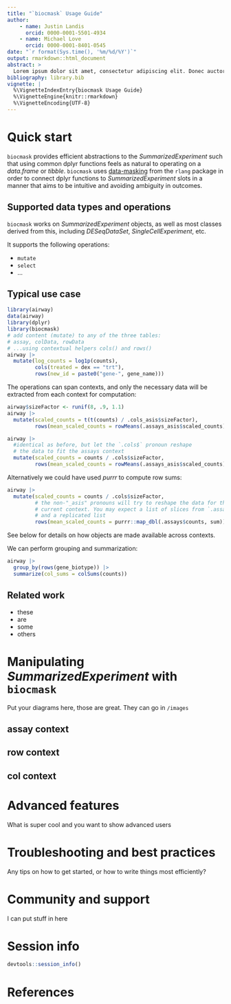 ```yaml
---
title: "`biocmask` Usage Guide"
author:
    - name: Justin Landis
      orcid: 0000-0001-5501-4934
    - name: Michael Love
      orcid: 0000-0001-8401-0545
date: "`r format(Sys.time(), '%m/%d/%Y')`"
output: rmarkdown::html_document
abstract: >
  Lorem ipsum dolor sit amet, consectetur adipiscing elit. Donec auctor velit lectus, nec hendrerit metus aliquet sit amet. Integer in porta quam. Quisque sit amet lectus orci. Sed vel eros justo. Aliquam erat volutpat. Sed ac nibh finibus, tempor enim id, pellentesque tortor. Nullam congue egestas sapien sed vestibulum. Aliquam erat volutpat. Duis gravida dignissim orci eu sodales. Proin non ullamcorper metus. 
bibliography: library.bib
vignette: |
  %\VignetteIndexEntry{biocmask Usage Guide}
  %\VignetteEngine{knitr::rmarkdown}
  %\VignetteEncoding{UTF-8}
---
```


# Quick start

`biocmask` provides efficient abstractions to the *SummarizedExperiment* such
that using common dplyr functions feels as natural to operating on a
*data.frame* or *tibble*. `biocmask` uses 
[data-masking](https://rlang.r-lib.org/reference/topic-data-mask-programming.html) 
from the `rlang` package in order to connect dplyr functions to
*SummarizedExperiment* slots in a manner that aims to be intuitive and avoiding
ambiguity in outcomes.

## Supported data types and operations

`biocmask` works on *SummarizedExperiment* objects, as well as most
classes derived from this, including *DESeqDataSet*,
*SingleCellExperiment*, etc.

It supports the following operations:

* `mutate`
* `select`
* ...

## Typical use case

```r
library(airway)
data(airway)
library(dplyr)
library(biocmask)
# add content (mutate) to any of the three tables:
# assay, colData, rowData
# ...using contextual helpers cols() and rows()
airway |>
  mutate(log_counts = log1p(counts),
         cols(treated = dex == "trt"),
         rows(new_id = paste0("gene-", gene_name)))
```

The operations can span contexts, and only the necessary data will be extracted
from each context for computation:

```r
airway$sizeFactor <- runif(8, .9, 1.1)
airway |>
  mutate(scaled_counts = t(t(counts) / .cols_asis$sizeFactor),
         rows(mean_scaled_counts = rowMeans(.assays_asis$scaled_counts)))

airway |>
  #identical as before, but let the `.cols$` pronoun reshape
  # the data to fit the assays context
  mutate(scaled_counts = counts / .cols$sizeFactor,
         rows(mean_scaled_counts = rowMeans(.assays_asis$scaled_counts)))
```

Alternatively we could have used *purrr* to compute row sums:

```r
airway |>
  mutate(scaled_counts = counts / .cols$sizeFactor,
         # the non-"_asis" pronouns will try to reshape the data for the
         # current context. You may expect a list of slices from `.assays$`
         # and a replicated list
         rows(mean_scaled_counts = purrr::map_dbl(.assays$counts, sum)))
```

See below for details on how objects are made available across contexts.

We can perform grouping and summarization:

```r
airway |>
  group_by(rows(gene_biotype)) |>
  summarize(col_sums = colSums(counts))
```

## Related work

* these
* are 
* some 
* others

# Manipulating *SummarizedExperiment* with `biocmask`

Put your diagrams here, those are great. They can go in `/images`

## assay context

## row context

## col context

# Advanced features

What is super cool and you want to show advanced users

# Troubleshooting and best practices

Any tips on how to get started, or how to write things most efficiently?

# Community and support

I can put stuff in here

# Session info

```r
devtools::session_info()
```

# References
